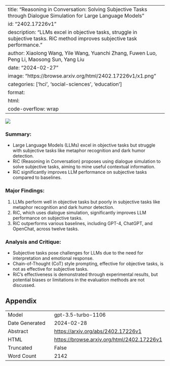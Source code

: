 
---
title: "Reasoning in Conversation: Solving Subjective Tasks through Dialogue Simulation for Large Language Models"
id: "2402.17226v1"
description: "LLMs excel in objective tasks, struggle in subjective tasks. RiC method improves subjective task performance."
author: Xiaolong Wang, Yile Wang, Yuanchi Zhang, Fuwen Luo, Peng Li, Maosong Sun, Yang Liu
date: "2024-02-27"
image: "https://browse.arxiv.org/html/2402.17226v1/x1.png"
categories: ['hci', 'social-sciences', 'education']
format:
  html:
    code-overflow: wrap
---

![](https://browse.arxiv.org/html/2402.17226v1/x1.png)

### Summary:
- Large Language Models (LLMs) excel in objective tasks but struggle with subjective tasks like metaphor recognition and dark humor detection.
- RiC (Reasoning in Conversation) proposes using dialogue simulation to solve subjective tasks, aiming to mine useful contextual information.
- RiC significantly improves LLM performance on subjective tasks compared to baselines.

### Major Findings:
1. LLMs perform well in objective tasks but poorly in subjective tasks like metaphor recognition and dark humor detection.
2. RiC, which uses dialogue simulation, significantly improves LLM performance on subjective tasks.
3. RiC outperforms various baselines, including GPT-4, ChatGPT, and OpenChat, across twelve tasks.

### Analysis and Critique:
- Subjective tasks pose challenges for LLMs due to the need for interpretation and emotional response.
- Chain-of-Thought (CoT) style prompting, effective for objective tasks, is not as effective for subjective tasks.
- RiC's effectiveness is demonstrated through experimental results, but potential biases or limitations in the evaluation methods are not discussed.

## Appendix

|          |          |
|----------|----------|
| Model     | gpt-3.5-turbo-1106       |
| Date Generated     | 2024-02-28       |
| Abstract | [https://arxiv.org/abs/2402.17226v1](https://arxiv.org/abs/2402.17226v1)        |
| HTML     | [https://browse.arxiv.org/html/2402.17226v1](https://browse.arxiv.org/html/2402.17226v1)       |
| Truncated       | False       |
| Word Count       | 2142       |